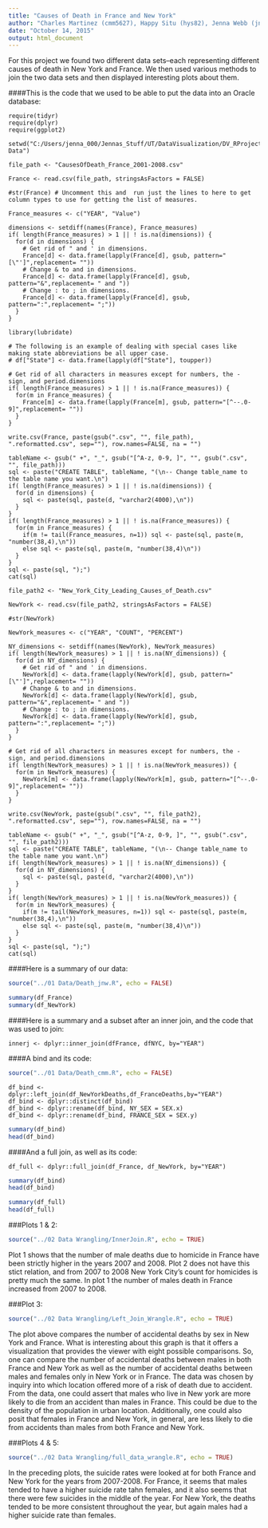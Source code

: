 ```yaml
---
title: "Causes of Death in France and New York"
author: "Charles Martinez (cmm5627), Happy Situ (hys82), Jenna Webb (jnw653)"
date: "October 14, 2015"
output: html_document
---
```


For this project we found two different data sets--each representing different causes of death in New York and France. We then used various methods to join the two data sets and then displayed interesting plots about them.  

####This is the code that we used to be able to put the data into an Oracle database:  

```
require(tidyr)
require(dplyr)
require(ggplot2)

setwd("C:/Users/jenna_000/Jennas_Stuff/UT/DataVisualization/DV_RProject3/01 Data")

file_path <- "CausesOfDeath_France_2001-2008.csv"

France <- read.csv(file_path, stringsAsFactors = FALSE)

#str(France) # Uncomment this and  run just the lines to here to get column types to use for getting the list of measures.

France_measures <- c("YEAR", "Value")

dimensions <- setdiff(names(France), France_measures)
if( length(France_measures) > 1 || ! is.na(dimensions)) {
  for(d in dimensions) {
    # Get rid of " and ' in dimensions.
    France[d] <- data.frame(lapply(France[d], gsub, pattern="[\"']",replacement= ""))
    # Change & to and in dimensions.
    France[d] <- data.frame(lapply(France[d], gsub, pattern="&",replacement= " and "))
    # Change : to ; in dimensions.
    France[d] <- data.frame(lapply(France[d], gsub, pattern=":",replacement= ";"))
  }
}

library(lubridate)

# The following is an example of dealing with special cases like making state abbreviations be all upper case.
# df["State"] <- data.frame(lapply(df["State"], toupper))

# Get rid of all characters in measures except for numbers, the - sign, and period.dimensions
if( length(France_measures) > 1 || ! is.na(France_measures)) {
  for(m in France_measures) {
    France[m] <- data.frame(lapply(France[m], gsub, pattern="[^--.0-9]",replacement= ""))
  }
}

write.csv(France, paste(gsub(".csv", "", file_path), ".reformatted.csv", sep=""), row.names=FALSE, na = "")

tableName <- gsub(" +", "_", gsub("[^A-z, 0-9, ]", "", gsub(".csv", "", file_path)))
sql <- paste("CREATE TABLE", tableName, "(\n-- Change table_name to the table name you want.\n")
if( length(France_measures) > 1 || ! is.na(dimensions)) {
  for(d in dimensions) {
    sql <- paste(sql, paste(d, "varchar2(4000),\n"))
  }
}
if( length(France_measures) > 1 || ! is.na(France_measures)) {
  for(m in France_measures) {
    if(m != tail(France_measures, n=1)) sql <- paste(sql, paste(m, "number(38,4),\n"))
    else sql <- paste(sql, paste(m, "number(38,4)\n"))
  }
}
sql <- paste(sql, ");")
cat(sql)

file_path2 <- "New_York_City_Leading_Causes_of_Death.csv"

NewYork <- read.csv(file_path2, stringsAsFactors = FALSE)

#str(NewYork)

NewYork_measures <- c("YEAR", "COUNT", "PERCENT")

NY_dimensions <- setdiff(names(NewYork), NewYork_measures)
if( length(NewYork_measures) > 1 || ! is.na(NY_dimensions)) {
  for(d in NY_dimensions) {
    # Get rid of " and ' in dimensions.
    NewYork[d] <- data.frame(lapply(NewYork[d], gsub, pattern="[\"']",replacement= ""))
    # Change & to and in dimensions.
    NewYork[d] <- data.frame(lapply(NewYork[d], gsub, pattern="&",replacement= " and "))
    # Change : to ; in dimensions.
    NewYork[d] <- data.frame(lapply(NewYork[d], gsub, pattern=":",replacement= ";"))
  }
}

# Get rid of all characters in measures except for numbers, the - sign, and period.dimensions
if( length(NewYork_measures) > 1 || ! is.na(NewYork_measures)) {
  for(m in NewYork_measures) {
    NewYork[m] <- data.frame(lapply(NewYork[m], gsub, pattern="[^--.0-9]",replacement= ""))
  }
}

write.csv(NewYork, paste(gsub(".csv", "", file_path2), ".reformatted.csv", sep=""), row.names=FALSE, na = "")

tableName <- gsub(" +", "_", gsub("[^A-z, 0-9, ]", "", gsub(".csv", "", file_path2)))
sql <- paste("CREATE TABLE", tableName, "(\n-- Change table_name to the table name you want.\n")
if( length(NewYork_measures) > 1 || ! is.na(NY_dimensions)) {
  for(d in NY_dimensions) {
    sql <- paste(sql, paste(d, "varchar2(4000),\n"))
  }
}
if( length(NewYork_measures) > 1 || ! is.na(NewYork_measures)) {
  for(m in NewYork_measures) {
    if(m != tail(NewYork_measures, n=1)) sql <- paste(sql, paste(m, "number(38,4),\n"))
    else sql <- paste(sql, paste(m, "number(38,4)\n"))
  }
}
sql <- paste(sql, ");")
cat(sql)
```

####Here is a summary of our data:  
```r
source("../01 Data/Death_jnw.R", echo = FALSE)
```

```r
summary(df_France)
summary(df_NewYork)
```

####Here is a summary and a subset after an inner join, and the code that was used to join:
```
innerj <- dplyr::inner_join(dfFrance, dfNYC, by="YEAR")
```


####A bind and its code:  

```r
source("../01 Data/Death_cmm.R", echo = FALSE)
```

```
df_bind <- dplyr::left_join(df_NewYorkDeaths,df_FranceDeaths,by="YEAR") 
df_bind <- dplyr::distinct(df_bind)
df_bind <- dplyr::rename(df_bind, NY_SEX = SEX.x)
df_bind <- dplyr::rename(df_bind, FRANCE_SEX = SEX.y)
```
```r
summary(df_bind)
head(df_bind)
```

####And a full join, as well as its code:  
```
df_full <- dplyr::full_join(df_France, df_NewYork, by="YEAR")
```

```r
summary(df_bind)
head(df_bind)
```

```r
summary(df_full)
head(df_full)
```
  
###Plots 1 & 2:
```r
source("../02 Data Wrangling/InnerJoin.R", echo = TRUE)
```

Plot 1 shows that the number of male deaths due to homicide in France have been strictly higher in the years 2007 and 2008. Plot 2 does not have this stict relation, and from 2007 to 2008 New York City's count for homicides is pretty much the same. In plot 1 the number of males death in France increased from 2007 to 2008.
  
###Plot 3:  
```r
source("../02 Data Wrangling/Left_Join_Wrangle.R", echo = TRUE)
```

The plot above compares the number of accidental deaths by sex in New York and France. What is interesting about this graph is that it offers a visualization that provides the viewer with eight possible comparisons. So, one can compare the number of accidental deaths between males in both France and New York as well as the number of accidental deaths between males and females only in New York or in France. The data was chosen by inquiry into which location offered more of a risk of death due to accident. From the data, one could assert that males who live in New york are more likely to die from an accident than males in France. This could be due to the density of the population in urban location. Additionally, one could also posit that females in France and New York, in general, are less likely to die from accidents than males from both France and New York. 

###Plots 4 & 5:  
```r
source("../02 Data Wrangling/full_data_wrangle.R", echo = TRUE)
```
  
In the preceding plots, the suicide rates were looked at for both France and New York for the years from 2007-2008. For France, it seems that males tended to have a higher suicide rate tahn females, and it also seems that there were few suicides in the middle of the year. For New York, the deaths tended to be more consistent throughout the year, but again males had a higher suicide rate than females.  
  
